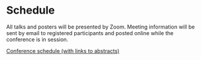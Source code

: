 
# Schedule

All talks and posters will be presented by Zoom. Meeting information will be sent by email to registered participants and posted online while the conference is in session.


[Conference schedule (with links to abstracts)](https://docs.google.com/spreadsheets/d/1ZIQDiTmwfWAaDmVwNTDn2v6aPkPIzJhFi7WNZ9XoFKA/edit?usp=sharing)


